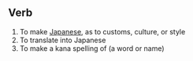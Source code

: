 == Verb ==

#To make [[Japanese]], as to customs, culture, or style
#To translate into Japanese
#To make a kana spelling of (a word or name)